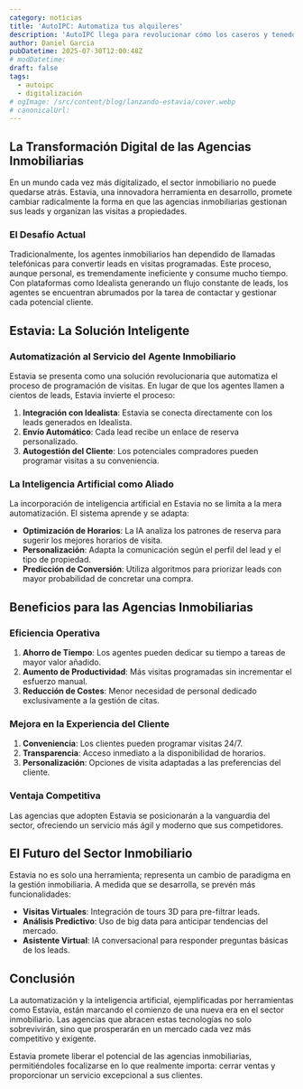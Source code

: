 ```yaml
---
category: noticias
title: 'AutoIPC: Automatiza tus alquileres'
description: 'AutoIPC llega para revolucionar cómo los caseros y tenedores automatizan sus procesos para evitar dolores de cabeza.'
author: Daniel Garcia
pubDatetime: 2025-07-30T12:00:48Z
# modDatetime:
draft: false
tags:
  - autoipc
  - digitalización
# ogImage: /src/content/blog/lanzando-estavia/cover.webp
# canonicalUrl:
---
```



## La Transformación Digital de las Agencias Inmobiliarias

En un mundo cada vez más digitalizado, el sector inmobiliario no puede quedarse atrás. Estavia, una innovadora herramienta en desarrollo, promete cambiar radicalmente la forma en que las agencias inmobiliarias gestionan sus leads y organizan las visitas a propiedades.

### El Desafío Actual

Tradicionalmente, los agentes inmobiliarios han dependido de llamadas telefónicas para convertir leads en visitas programadas. Este proceso, aunque personal, es tremendamente ineficiente y consume mucho tiempo. Con plataformas como Idealista generando un flujo constante de leads, los agentes se encuentran abrumados por la tarea de contactar y gestionar cada potencial cliente.

<ArticleCTA />

## Estavia: La Solución Inteligente

### Automatización al Servicio del Agente Inmobiliario

Estavia se presenta como una solución revolucionaria que automatiza el proceso de programación de visitas. En lugar de que los agentes llamen a cientos de leads, Estavia invierte el proceso:

1. **Integración con Idealista**: Estavia se conecta directamente con los leads generados en Idealista.
2. **Envío Automático**: Cada lead recibe un enlace de reserva personalizado.
3. **Autogestión del Cliente**: Los potenciales compradores pueden programar visitas a su conveniencia.

### La Inteligencia Artificial como Aliado

La incorporación de inteligencia artificial en Estavia no se limita a la mera automatización. El sistema aprende y se adapta:

- **Optimización de Horarios**: La IA analiza los patrones de reserva para sugerir los mejores horarios de visita.
- **Personalización**: Adapta la comunicación según el perfil del lead y el tipo de propiedad.
- **Predicción de Conversión**: Utiliza algoritmos para priorizar leads con mayor probabilidad de concretar una compra.

## Beneficios para las Agencias Inmobiliarias

### Eficiencia Operativa

1. **Ahorro de Tiempo**: Los agentes pueden dedicar su tiempo a tareas de mayor valor añadido.
2. **Aumento de Productividad**: Más visitas programadas sin incrementar el esfuerzo manual.
3. **Reducción de Costes**: Menor necesidad de personal dedicado exclusivamente a la gestión de citas.

### Mejora en la Experiencia del Cliente

1. **Conveniencia**: Los clientes pueden programar visitas 24/7.
2. **Transparencia**: Acceso inmediato a la disponibilidad de horarios.
3. **Personalización**: Opciones de visita adaptadas a las preferencias del cliente.

### Ventaja Competitiva

Las agencias que adopten Estavia se posicionarán a la vanguardia del sector, ofreciendo un servicio más ágil y moderno que sus competidores.

## El Futuro del Sector Inmobiliario

Estavia no es solo una herramienta; representa un cambio de paradigma en la gestión inmobiliaria. A medida que se desarrolla, se prevén más funcionalidades:

- **Visitas Virtuales**: Integración de tours 3D para pre-filtrar leads.
- **Análisis Predictivo**: Uso de big data para anticipar tendencias del mercado.
- **Asistente Virtual**: IA conversacional para responder preguntas básicas de los leads.

## Conclusión

La automatización y la inteligencia artificial, ejemplificadas por herramientas como Estavia, están marcando el comienzo de una nueva era en el sector inmobiliario. Las agencias que abracen estas tecnologías no solo sobrevivirán, sino que prosperarán en un mercado cada vez más competitivo y exigente.

Estavia promete liberar el potencial de las agencias inmobiliarias, permitiéndoles focalizarse en lo que realmente importa: cerrar ventas y proporcionar un servicio excepcional a sus clientes.

<ArticleCTA />
